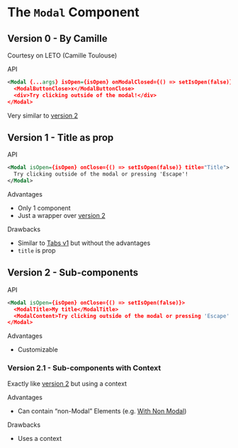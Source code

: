 

<Meta title="Components/Modal/Study" />

# The <code>Modal</code> Component

## Version 0 - By Camille

<TryBadge href="/?path=/docs/components-modal-v0-by-camille--default" />
<DeprecatedBadge />

Courtesy on LETO (Camille Toulouse)

<div className="subheading">API</div>

```xml
<Modal {...args} isOpen={isOpen} onModalClosed={() => setIsOpen(false)}>
  <ModalButtonClose>x</ModalButtonClose>
  <div>Try clicking outside of the modal!</div>
</Modal>
```

Very similar to <a href="/?path=/docs/components-modal-study--page#version-2---sub-components">version 2</a>

## Version 1 - Title as prop

<TryBadge href="/?path=/docs/components-modal-v1-title-as-prop--default" />

<div className="subheading">API</div>

```xml
<Modal isOpen={isOpen} onClose={() => setIsOpen(false)} title="Title">
  Try clicking outside of the modal or pressing 'Escape'!
</Modal>
```

<div className="subheading">Advantages</div>
<ul>
  <li>Only 1 component</li>
  <li>Just a wrapper over <a href="/?path=/story/modal-study--page#version-2---sub-components">version 2</a></li>
</ul>

<div className="subheading">Drawbacks</div>
<ul>
  <li>Similar to <a href="/?path=/story/tabs-study--page#version-1---labels-as-props">Tabs v1</a> but without the advantages</li>
  <li><code>title</code> is prop</li>
</ul>

## Version 2 - Sub-components

<TryBadge href="/?path=/docs/components-modal-v2-sub-components--default" />

<div className="subheading">API</div>

```xml
<Modal isOpen={isOpen} onClose={() => setIsOpen(false)}>
  <ModalTitle>My title</ModalTitle>
  <ModalContent>Try clicking outside of the modal or pressing 'Escape'!</ModalContent>
</Modal>
```

<div className="subheading">Advantages</div>
<ul>
  <li>Customizable</li>
</ul>

### Version 2.1 - Sub-components with Context

<TryBadge href="/?path=/docs/components-modal-v2-1-sub-components-with-context--default" />

Exactly like <a href="/?path=/docs/components-modal-study--page#version-2---sub-components">version 2</a> but using a context

<div className="subheading">Advantages</div>
<ul>
  <li>Can contain &ldquo;non-Modal&rdquo; Elements (e.g. <a href="/?path=/docs/components-modal-v2-1-sub-components-with-context--with-non-modal">With Non Modal</a>)</li>
</ul>

<div className="subheading">Drawbacks</div>
<ul>
  <li>Uses a context</li>
</ul>
